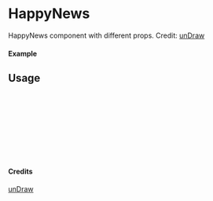 
<Meta of={HappyNews} title="unDraw/HappyNews" />

# HappyNews

HappyNews component with different props.
Credit: [unDraw](https://undraw.co/illustrations)

#### Example

<Canvas of={HappyNews.Primary} />

## Usage

```ts
import { HappyNews } from "yadl-ui";

const Example = () => {
  return (
      <HappyNews />
  );
};

export default Example;
```

#### Credits
[unDraw](https://undraw.co/illustrations)
